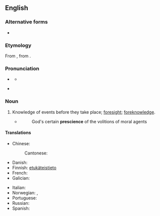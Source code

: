 ==English==

===Alternative forms===
* {{l|en|præscience}} {{qualifier|archaic}}

===Etymology===
From {{etyl|fr|en}} {{m|fr|prescience|}}, from {{etyl|la|en}} {{m|la|praescientia|}}.

===Pronunciation===
* {{a|RP}} {{IPA|en|/ˈpɹɛsɪ.əns/}}
** {{audio|en|LL-Q1860 (eng)-Vealhurl-prescience.wav|Audio (UK)}}
* {{a|US}} {{IPA|en|/ˈpɹɛʃɨns/}}

===Noun===
{{en-noun|-|s}}

# Knowledge of events before they take place; [[foresight]]; [[foreknowledge]].
#* {{rfdatek|en|Jonathan Edwards}}
#*: God's certain '''prescience''' of the volitions of moral agents

====Translations====
{{trans-top|Knowledge of events before they take place; foresight; foreknowledge}}
* Chinese:
*: Cantonese: {{t|yue|先見之明|tr=zin1 gin3 zi1 ming4}}
* Danish: {{t|da|klarsyn|n}}
* Finnish: [[etukäteinen|etukäteis]][[tieto]]
* French: {{t+|fr|prescience}}
* Galician: {{t|gl|presciencia|f}}
{{trans-mid}}
* Italian: {{t|it|preveggenza|f}}
* Norwegian: {{t|no|klarsyn|n}}, {{t|no|framsyn}}
* Portuguese: {{t+|pt|presciência|f}}
* Russian: {{t+|ru|предви́дение|n}}
* Spanish: {{t+|es|presciencia|f}}
{{trans-bottom}}